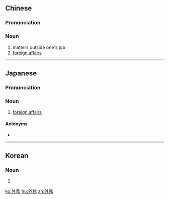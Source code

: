 {{also|外务}}
==Chinese==
{{zh-forms|s=外务}}

===Pronunciation===
{{zh-pron
|m=wàiwù
|c=ngoi6 mou6
|mn=gōa-bū
|cat=n
}}

===Noun===
{{zh-noun}}

# matters outside one's job
# [[foreign affairs]]

----

==Japanese==
{{ja-kanjitab|がい|む|yomi=o}}

===Pronunciation===
{{ja-pron|がいむ|y=o}}

===Noun===
{{ja-noun|がいむ}}

# [[foreign affairs]]

====Antonyms====
* {{ja-r|内務|ないむ}}

----

==Korean==
{{ko-hanjatab}}

===Noun===
{{ko-noun|hj|hangeul=외무}}

# {{hanja form of|외무|[[foreign affairs]]}}

[[ko:外務]]
[[hu:外務]]
[[zh:外務]]